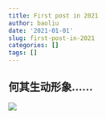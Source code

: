 ```yaml
---
title: First post in 2021
author: baoliu
date: '2021-01-01'
slug: first-post-in-2021
categories: []
tags: []
---
```


## **何其生动形象……**

![](http://baoliu.ink:8118/common_data/share/pic1.jpg)
